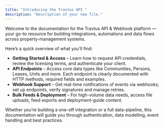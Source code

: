 ```yaml
---
title: "Introducing the Travtus API "
description: "Description of your new file."
---
```


Welcome to the documentation for the Travtus API & Webhook platform — your go-to resource for building integrations, automations and data flows across property-management systems.

Here’s a quick overview of what you’ll find:

- **Getting Started & Access** – Learn how to request API credentials, review the licensing terms, and authenticate your client.
- **API Endpoints** – Access core data types like Communities, Persons, Leases, Units and more. Each endpoint is clearly documented with HTTP methods, required fields and examples.
- **Webhook Support** – Get real-time notifications of events via webhooks; set up endpoints, verify signatures and manage retries.
- **Bulk Feeds & Deployment** – For high-volume data needs, access file uploads, feed exports and deployment-guide content.

Whether you’re building a one-off integration or a full data-pipeline, this documentation will guide you through authentication, data modelling, event handling and best practices.